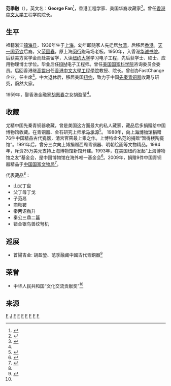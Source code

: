 
'''范季融'''（{{bd|1936年}}），英文名：'''George Fan'''<ref>{{cite web |url=http://www.artic.edu/exhibition/shouyangstudio |title=Ancient Chinese Bronzes from the Shouyang Studio: The Katherine and George Fan Collection |publisher=Art Institute of Chicago |access-date=2015-11-13 |archive-date=2017-04-17 |archive-url=https://web.archive.org/web/20170417021819/http://www.artic.edu/exhibition/shouyangstudio |dead-url=no }}</ref>，香港工程学家、美国华裔收藏家<ref>{{cite web |url=http://www.people.com.cn/GB/198221/198819/198845/12305574.html |title=范季融胡盈莹捐赠文物 |publisher=人民网 |date=2010年7月31日 |accessdate=2015-01-08 |archive-date=2016-03-04 |archive-url=https://web.archive.org/web/20160304211834/http://www.people.com.cn/GB/198221/198819/198845/12305574.html |dead-url=no }}</ref>。曾任[[香港中文大学|香港中文大学]]工程学院院长。

==生平==

祖籍浙江[[镇海县|镇海县]]，1936年生于[[上海|上海]]，幼年即随家人先迁居[[台湾|台湾]]，后移居[[香港|香港]]。[[天一阁|天一阁]][[范钦|范钦]]后裔。父[[范回春|范回春]]，原上海[[闵行|闵行]]跑马场老板。1950年，入香港[[华诚书院|华诚书院]]。后获美方奖学金而赴美留学，入读[[纽约大学|纽约大学]]学习电子工程，先后获学士、硕士、应用物理博士学位。毕业后任[[IBM|IBM]]电子工程师。曾任[[美国国家科学院|美国国家科学院]]咨询委员会委员。后回香港继[[高锟|高锟]]出任[[香港中文大學工程學院|香港中文大學工程學院]]教授、院长。曾创办FastChange企业，任主席<ref name="fan">{{cite web |url=http://www.nbwb.net/info.aspx?Id=12967 |title=斋藏青铜，心系中华——范季融和他的首阳斋 |publisher=宁波文化遗产保护网 |date=2009-09-18 |accessdate=2015-01-08 |archive-date=2016-03-04 |archive-url=https://web.archive.org/web/20160304110959/http://www.nbwb.net/info.aspx?Id=12967 |dead-url=no }}</ref>。中大退休后，移居美国[[纽约|纽约]]，致力于中国[[先秦|先秦]][[青铜器|青铜器]]收藏与研究，蔚然大家。

1959年，娶香港金融家[[胡惠春|胡惠春]]之女胡盈莹<ref name="fan"/>。

==收藏==
尤精中国先秦青铜器收藏，曾是美国这方面最大的私人藏家，藏品后多捐赠给中国博物馆收藏。在青铜器、金石研究上师承[[马承源|马承源]]<ref>{{cite web |url=http://www.chinanews.com/zgqj/news/2009/10-12/1906049.shtml |title=旅美著名收藏家范季融带着青铜瑰宝来宁波寻根 |publisher=中国新闻网 |author=东南商报 |date=2009年10月12日 |accessdate=2015-01-08 |archive-date=2016-03-05 |archive-url=https://web.archive.org/web/20160305041629/http://www.chinanews.com/zgqj/news/2009/10-12/1906049.shtml |dead-url=no }}</ref>。 1988年，向[[上海博物馆|上海博物馆]]捐赠76件中国精品古代瓷器，清宫官窑最上乘之作。上博特命名范的捐赠“暂得楼陶瓷馆”。1991年后，曾分三次向上博捐赠西周青铜器、明朝绘画等文物精品。1994年，斥资25万美元支持上海博物馆新馆开建。1993年，在美国纽约发起“上海博物馆之友”基金会，是中国博物馆在海外唯一基金会<ref>{{cite web |url=http://www.cchmi.com/tabid/95/InfoID/13068/Default.aspx |title=华侨向国家文物局捐赠9件青铜器 |publisher=中国文化遗产 |accessdate=2015-01-08 }}{{dead link|date=2018年4月 |bot=InternetArchiveBot |fix-attempted=yes }}</ref>。2009年，捐赠9件中国青铜器精品于[[中国国家文物局|中国国家文物局]]<ref name="fan donation">{{cite web |url=http://news.sohu.com/20091123/n268406605.shtml |title=华裔收藏家范季融胡盈莹向国家捐赠9件珍贵文物 |publisher=搜狐新闻 |author=新华网 |date=2009年11月23日 |accessdate=2015-01-08 |archive-date=2016-03-04 |archive-url=https://web.archive.org/web/20160304210142/http://news.sohu.com/20091123/n268406605.shtml |dead-url=no }}</ref>。

代表藏品<ref name="fan"/>：
* 山父丁盘
* 父丁母丁戈
* 子范鬲
* 商鞅铍
* 秦两诏椭升
* 秦公三鼎二簋
* 错金银鸟兽纹弩机

==巡展==
* 首陽吉金: 胡盈瑩、范季融藏中國古代青銅器<ref>{{cite web |url=http://www.cuhk.edu.hk/cpr/pressrelease/090224_2.htm |title=中大「首陽吉金：胡盈瑩、范季融藏中國古代青銅器」展覽 |publisher=香港中文大学新闻 |date=2009年2月20日 |accessdate=2015-01-08 |archive-date=2016-03-05 |archive-url=https://web.archive.org/web/20160305070858/http://www.cuhk.edu.hk/cpr/pressrelease/090224_2.htm |dead-url=no }}</ref>

==荣誉==
* 中华人民共和国“文化交流贡献奖”<ref name="fan donation"/>

==来源==
{{reflist}}

[[Category:镇海县人|F]]
[[Category:天一阁范氏|J]]
[[Category:香港宁波人|F]]
[[Category:宁波裔美国人|F]]
[[Category:香港物理学家|F]]
[[Category:美国物理学家|F]]
[[Category:香港中文大学教授|F]]
[[Category:纽约大学校友|F]]
[[Category:宁波裔上海人|F]]